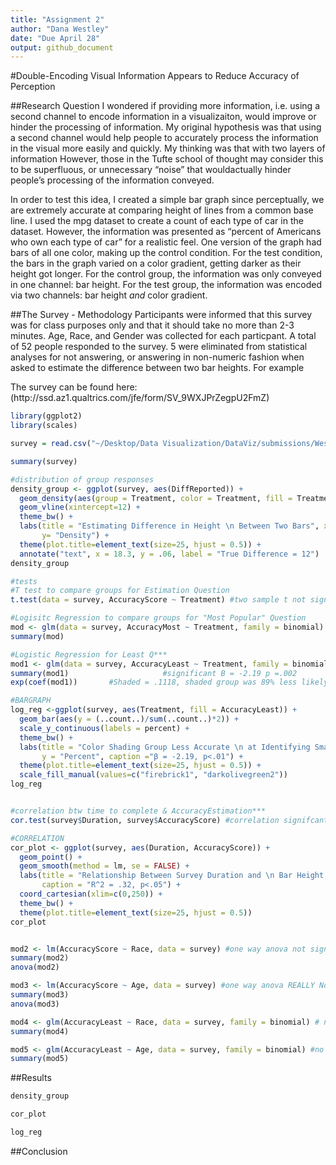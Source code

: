 ```yaml
---
title: "Assignment 2"
author: "Dana Westley"
date: "Due April 28"
output: github_document
---
```


#Double-Encoding Visual Information Appears to Reduce Accuracy of Perception

##Research Question
I wondered if providing more information, i.e. using a second channel to encode information in a visualizaiton, would improve or hinder the processing of information. My original hypothesis was that using a second channel would help people to accurately process the information in the visual more easily and quickly. My thinking was that with two layers of information However, those in the Tufte school of thought may consider this to be superfluous, or  unnecessary "noise" that wouldactually hinder people's processing of the information conveyed. 

In order to test this idea, I created a simple bar graph since perceptually, we are extremely accurate at comparing height of lines from a common base line. I used the mpg dataset to create a count of each type of car in the dataset. However, the information was presented as "percent of Americans who own each type of car" for a realistic feel. One version of the graph had bars of all one color, making up the control condition. For the test condition, the bars in the graph varied on a color gradient, getting darker as their height got longer. For the control group, the information was only conveyed in one channel: bar height. For the test group, the information was encoded via two channels: bar height *and* color gradient. 


##The Survey - Methodology
Participants were informed that this survey was for class purposes only and that it should take no more than 2-3 minutes. Age, Race, and Gender was collected for each particpant. A total of 52 people responded to the survey. 5 were eliminated from statistical analyses for not answering, or answering in non-numeric fashion when asked to estimate the difference between two bar heights. For example 


The survey can be found here: (http://ssd.az1.qualtrics.com/jfe/form/SV_9WXJPrZegpU2FmZ)



```r
library(ggplot2)
library(scales)

survey = read.csv("~/Desktop/Data Visualization/DataViz/submissions/Westley_Dana/Assignment2/SurveyDataClean2.csv")

summary(survey)

#distribution of group responses
density_group <- ggplot(survey, aes(DiffReported)) + 
  geom_density(aes(group = Treatment, color = Treatment, fill = Treatment), alpha = .3) + 
  geom_vline(xintercept=12) +
  theme_bw() + 
  labs(title = "Estimating Difference in Height \n Between Two Bars", x = "Reported Difference", 
       y= "Density") + 
  theme(plot.title=element_text(size=25, hjust = 0.5)) +
  annotate("text", x = 18.3, y = .06, label = "True Difference = 12")
density_group

#tests
#T test to compare groups for Estimation Question
t.test(data = survey, AccuracyScore ~ Treatment) #two sample t not significant p = .27

#Logisitc Regression to compare groups for "Most Popular" Question
mod <- glm(data = survey, AccuracyMost ~ Treatment, family = binomial) #not significant p = .71
summary(mod)

#Logistic Regression for Least Q***
mod1 <- glm(data = survey, AccuracyLeast ~ Treatment, family = binomial)
summary(mod1)                     #significant B = -2.19 p =.002
exp(coef(mod1))       #Shaded = .1118, shaded group was 89% less likely to be accurate than control

#BARGRAPH
log_reg <-ggplot(survey, aes(Treatment, fill = AccuracyLeast)) + 
  geom_bar(aes(y = (..count..)/sum(..count..)*2)) + 
  scale_y_continuous(labels = percent) + 
  theme_bw() + 
  labs(title = "Color Shading Group Less Accurate \n at Identifying Smallest Bar Height", 
       y = "Percent", caption ="β = -2.19, p<.01") + 
  theme(plot.title=element_text(size=25, hjust = 0.5)) +
  scale_fill_manual(values=c("firebrick1", "darkolivegreen2"))
log_reg


#correlation btw time to complete & AccuracyEstimation***
cor.test(survey$Duration, survey$AccuracyScore) #correlation signifcant r2 = .32, p = .03

#CORRELATION
cor_plot <- ggplot(survey, aes(Duration, AccuracyScore)) + 
  geom_point() + 
  geom_smooth(method = lm, se = FALSE) + 
  labs(title = "Relationship Between Survey Duration and \n Bar Height Estimation Accuracy", 
       caption = "R^2 = .32, p<.05") + 
  coord_cartesian(xlim=c(0,250)) + 
  theme_bw() + 
  theme(plot.title=element_text(size=25, hjust = 0.5))
cor_plot


mod2 <- lm(AccuracyScore ~ Race, data = survey) #one way anova not significant p =.36
summary(mod2)
anova(mod2)

mod3 <- lm(AccuracyScore ~ Age, data = survey) #one way anova REALLY Not significant p = .95 (prob b/c most people fell into one age bracket)
summary(mod3)
anova(mod3)

mod4 <- glm(AccuracyLeast ~ Race, data = survey, family = binomial) # no significance
summary(mod4)

mod5 <- glm(AccuracyLeast ~ Age, data = survey, family = binomial) #no significance
summary(mod5)

```

##Results
``` r
density_group

cor_plot

log_reg


```

##Conclusion